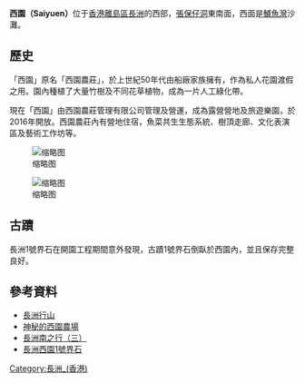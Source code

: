 {{No footnotes|time=2016-06-11T13:54:18+00:00}}
'''西園（Saiyuen）'''位于[[香港|香港]][[離島區|離島區]][[長洲_(香港)|長洲]]的西部，[[張保仔洞|張保仔洞]]東南面，西面是[[鯆魚灣|鯆魚灣]]沙灘。

== 歷史 ==
「西園」原名「西園農莊」，於上世紀50年代由船廠家族擁有，作為私人花園渡假之用。園內種植了大量竹樹及不同花草植物，成為一片人工綠化帶。

現在「西園」由西園農莊管理有限公司管理及營運，成為露營營地及旅遊樂園，於2016年開放。西園農莊內有營地住宿，魚菜共生生態系統、樹頂走廊、文化表演區及藝術工作坊等。

[[File:SAIYUENGFARM.jpg|缩略图]]

[[File:1919_No1s.jpg|缩略图]]

== 古蹟 ==
長洲1號界石在開園工程期間意外發現，古蹟1號界石倒臥於西園內，並且保存完整良好。

== 參考資料 ==
* [https://www.youtube.com/watch?v=al0m1Z4T4wM 長洲行山] {{Wayback|url=https://www.youtube.com/watch?v=al0m1Z4T4wM |date=20150626214107 }}
* [https://www.facebook.com/FootprintOfCheungChau/posts/10203388315618233 神秘的西園農場]
* [http://weshare.hk/sshhblackcat/articles/1658484 長洲南之行（三）]
* [http://www.am730.com.hk/article-305205 長洲西園1號界石] {{Wayback|url=http://www.am730.com.hk/article-305205 |date=20160709064801 }}
[[Category:長洲_(香港)|Category:長洲_(香港)]]